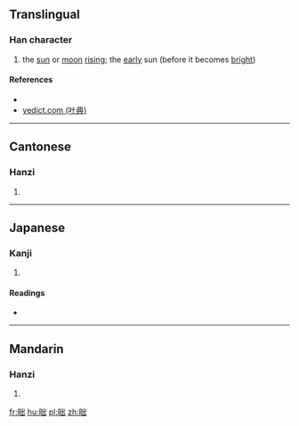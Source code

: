 ==Translingual==

===Han character===
{{Han char|rn=72|rad=日|as=05|sn=9|four=62077|canj=AUU,XAUU|ids=⿰日出}}

# the [[sun]] or [[moon]] [[rising]]; the [[early]] sun (before it becomes [[bright]])

====References====
* {{Han ref|kx=0493.030|dkj=13840|dj=0856.030|hdz=21504.060|uh=6622|ud=26146|bh=CEF1|bd=52977}}
*[http://yedict.com/htm/66/6622.htm yedict.com (叶典)]

----

==Cantonese==

===Hanzi===
{{yue-hanzi|jyut=[[pui3]]|y=pui3}}

# {{defn|lang=yue|sort=日05}}

----

==Japanese==

===Kanji===
{{ja-kanji|grade=|rs=日05}}

# {{defn|lang=ja|sort=日05}}

====Readings====
* {{ja-readings|on=[[ほつ]] (hotsu), [[はち]] (hachi), [[はい]] (hai)|kun=[[よあけ]] (yoake)}}

----

==Mandarin==

===Hanzi===
{{cmn-hanzi|pin=[[pò]] ([[po4]]), [[pèi]] ([[pei4]])|wg=p'o<sup>4</sup>, p'ei<sup>4</sup>}}

# {{defn|lang=cmn|sort=日05}}

[[fr:昢]]
[[hu:昢]]
[[pl:昢]]
[[zh:昢]]